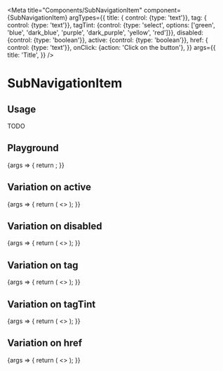 
<Meta
  title="Components/SubNavigationItem"
  component={SubNavigationItem}
  argTypes={{
      title: { control: {type: 'text'}},
      tag: { control: {type: 'text'}},
      tagTint: {control: {type: 'select', options: ['green', 'blue', 'dark_blue', 'purple', 'dark_purple', 'yellow', 'red']}},
      disabled: {control: {type: 'boolean'}},
      active: {control: {type: 'boolean'}},
      href: { control: {type: 'text'}},
      onClick: {action: 'Click on the button'},
  }}
  args={{
      title: 'Title',
  }}
/>

# SubNavigationItem

## Usage

TODO

## Playground

<Canvas>
  <Story name="Standard">
    {args => {
      return <SubNavigationItem {...args} />;
    }}
  </Story>
</Canvas>

<ArgsTable story="Standard" />

## Variation on active

<Canvas>
  <Story name="Active">
    {args => {
      return (
        <>
            <SubNavigationItem {...args} active={false} title='Default'/>
            <SubNavigationItem {...args} active={true} title='Active'/>
        </>
      );
    }}
  </Story>
</Canvas>

## Variation on disabled

<Canvas>
    <Story name="Disabled">
        {args => {
            return (
                <>
                    <SubNavigationItem {...args} disabled={false} title='Default'/>
                    <SubNavigationItem {...args} disabled={true} title='Disabled'/>
                    <SubNavigationItem {...args} disabled={true} active={true} title='Disabled and active'/>
                </>
            );
        }}
    </Story>
</Canvas>

## Variation on tag

<Canvas>
    <Story name="Tag">
        {args => {
            return (
                <>
                    <SubNavigationItem {...args} />
                    <SubNavigationItem {...args} title='Title' tag='Tag'/>
                    <SubNavigationItem {...args} title='Title name that is way too long' tag='Tag'/>
                    <SubNavigationItem {...args} title='Title name that is too long' tag='Tag but longer'/>
                </>
            );
        }}
    </Story>
</Canvas>


## Variation on tagTint

<Canvas>
    <Story name="Tag tint">
        {args => {
            return (
                <>
                    <SubNavigationItem {...args} tagTint='green' tag='green'/>
                    <SubNavigationItem {...args} tagTint='blue' tag='blue'/>
                    <SubNavigationItem {...args} tagTint='dark_blue' tag='dark_blue'/>
                    <SubNavigationItem {...args} tagTint='purple' tag='purple'/>
                    <SubNavigationItem {...args} tagTint='dark_purple' tag='dark_purple'/>
                    <SubNavigationItem {...args} tagTint='yellow' tag='yellow'/>
                    <SubNavigationItem {...args} tagTint='red' tag='red'/>
                </>
            );
        }}
    </Story>
</Canvas>

## Variation on href

<Canvas>
    <Story name="Link">
        {args => {
            return (
                <>
                    <SubNavigationItem {...args} href="https://akeneo.com" target="_blank" title='Link'/>
                    <SubNavigationItem {...args} href="https://akeneo.com" target="_blank" disabled={true} title='Disabled link'/>
                </>
            );
        }}
    </Story>
</Canvas>
